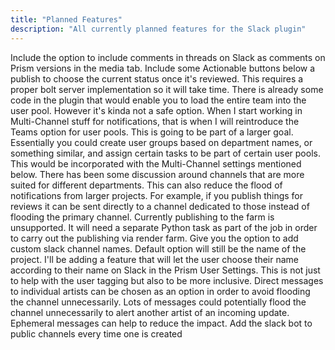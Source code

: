 ```yaml
---
title: "Planned Features"
description: "All currently planned features for the Slack plugin"
---
```


<Tabs>
    <Tab title="Planned" icon="file-plus">
        <Card title="Add Prism Comments Based on Slack Threads">
            Include the option to include comments in threads on Slack as comments on Prism versions in the media tab. 
        </Card>
        <Card title="Approval Buttons with a Versioned Publish">
            Include some Actionable buttons below a publish to choose the current status once it's reviewed. This requires a proper bolt server implementation so it will take time.
        </Card>
        <Card title="Reintroduce Teams User Pool">
            There is already some code in the plugin that would enable you to load the entire team into the user pool. However it's kinda not a safe option. When I start working in Multi-Channel stuff for notifications, that is when I will reintroduce the Teams option for user pools. 
        </Card>
        <Card title="Include Options for User Groups in Slack Teams">
            This is going to be part of a larger goal. Essentially you could create user groups based on department names, or something similar, and assign certain tasks to be part of certain user pools. This would be incorporated with the Multi-Channel settings mentioned below. 
        </Card>
        <Card title="Multi-Channel Settings">
            There has been some discussion around channels that are more suited for different departments. This can also reduce the flood of notifications from larger projects. For example, if you publish things for reviews it can be sent directly to a channel dedicated to those instead of flooding the primary channel.
        </Card>
    </Tab>
    <Tab title="Completed" icon="circle">
        <Card title="Integrate Deadline">
            Currently publishing to the farm is unsupported. It will need a separate Python task as part of the job in order to carry out the publishing via render farm.
        </Card>
        <Card title="Custom Slack Channel Names for Notifications/Publishes">
            Give you the option to add custom slack channel names. Default option will still be the name of the project.
        </Card>
        <Card title="User Display Names instead of Real Names">
            I'll be adding a feature that will let the user choose their name according to their name on Slack in the Prism User Settings. This is not just to help with the user tagging but also to be more inclusive.
        </Card>
        <Card title="Allow for Direct Message User Notifications">
            Direct messages to individual artists can be chosen as an option in order to avoid flooding the channel unnecessarily. 
        </Card>
        <Card title="Allow for Ephemeral Direct Message User Notifications">
            Lots of messages could potentially flood the channel unnecessarily to alert another artist of an incoming update. Ephemeral messages can help to reduce the impact. 
        </Card>
        <Card title="Prism Slack Bot Added to Channels Automatically">
            Add the slack bot to public channels every time one is created
        </Card>
    </Tab>
    <Tab title="Ommitted" icon="bookmark-x">
    </Tab>
</Tabs>